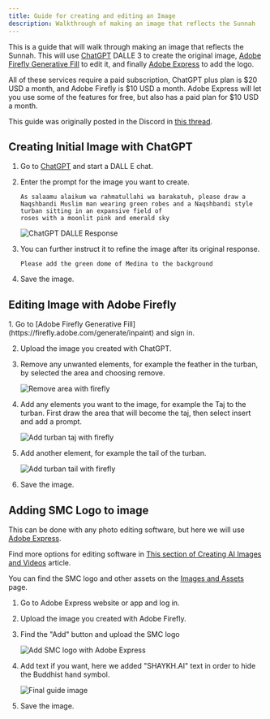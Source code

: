 ```yaml
---
title: Guide for creating and editing an Image
description: Walkthrough of making an image that reflects the Sunnah
---
```



This is a guide that will walk through making an image that reflects the Sunnah. This will use [ChatGPT](https://chatgpt.com/) DALLE 3 to create the original image, [Adobe Firefly Generative Fill](https://firefly.adobe.com/generate/inpaint) to edit it, and finally [Adobe Express](https://new.express.adobe.com/) to add the logo.

All of these services require a paid subscription, ChatGPT plus plan is $20 USD a month, and Adobe Firefly is $10 USD a month. Adobe Express will let you use some of the features for free, but also has a paid plan for $10 USD a month.

This guide was originally posted in the Discord in [this thread](https://discord.com/channels/1114742919644074046/1234906151049494669/threads/1239629798167417052/1239629798167417052).


## Creating Initial Image with ChatGPT

<Steps>

1.  Go to [ChatGPT](https://chatgpt.com/) and start a DALL E chat.

2.  Enter the prompt for the image you want to create.

    ```plaintext wrap title="ChatGPT DALLE 3 Prompt"
    As salaamu alaikum wa rahmatullahi wa barakatuh, please draw a Naqshbandi Muslim man wearing green robes and a Naqshbandi style turban sitting in an expansive field of
    roses with a moonlit pink and emerald sky
    ```

    ![ChatGPT DALLE Response](@assets/DALLE-Response.png)

3.  You can further instruct it to refine the image after its original response.

    ```plaintext wrap title="ChatGPT DALLE 3 Follow up prompt"
    Please add the green dome of Medina to the background
    ```

4.  Save the image.

</Steps>

## Editing Image with Adobe Firefly

<Steps>
1. Go to [Adobe Firefly Generative Fill](https://firefly.adobe.com/generate/inpaint) and sign in.

2. Upload the image you created with ChatGPT.

3. Remove any unwanted elements, for example the feather in the turban, by selected the area and choosing remove.

   ![Remove area with firefly](@assets/Firefly-remove.png)

4. Add any elements you want to the image, for example the Taj to the turban. First draw the area that will become the taj, then select insert and add a prompt.

   ![Add turban taj with firefly](@assets/Firefly-add-taj.png)

5. Add another element, for example the tail of the turban.

   ![Add turban tail with firefly](@assets/Firefly-add-tail.png)

6. Save the image.

</Steps>

## Adding SMC Logo to image

This can be done with any photo editing software, but here we will use [Adobe Express](https://new.express.adobe.com/).

Find more options for editing software in [This section of Creating AI Images and Videos](/creating/ai-images-and-videos/#image-editing-software) article.

You can find the SMC logo and other assets on the [Images and Assets](/resources/assets/#logo) page.

<Steps>

1. Go to Adobe Express website or app and log in.

2. Upload the image you created with Adobe Firefly.

3. Find the "Add" button and upload the SMC logo

    ![Add SMC logo with Adobe Express](@assets/Express-add.png)

4. Add text if you want, here we added "SHAYKH.AI" text in order to hide the Buddhist hand symbol.

    ![Final guide image](@assets/Final-guide-image.png)

5. Save the image.
</Steps>
